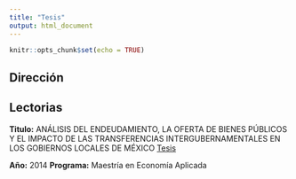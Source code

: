```yaml
---
title: "Tesis"
output: html_document
---
```


```r
knitr::opts_chunk$set(echo = TRUE)
```

## Dirección

## Lectorias

**Titulo:** ANÁLISIS DEL ENDEUDAMIENTO, LA OFERTA DE BIENES PÚBLICOS Y EL IMPACTO DE LAS TRANSFERENCIAS INTERGUBERNAMENTALES EN LOS GOBIERNOS LOCALES DE MÉXICO [Tesis](https://colef.repositorioinstitucional.mx/jspui/handle/1014/352)

**Año:** 2014
**Programa:** Maestría en Economía Aplicada
